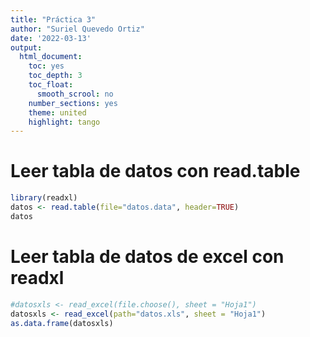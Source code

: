 ```yaml
---
title: "Práctica 3"
author: "Suriel Quevedo Ortiz"
date: '2022-03-13'
output:
  html_document:
    toc: yes
    toc_depth: 3
    toc_float:
      smooth_scrool: no
    number_sections: yes
    theme: united
    highlight: tango
---
```


# Leer tabla de datos con read.table

```r
library(readxl)
datos <- read.table(file="datos.data", header=TRUE)
datos
```

# Leer tabla de datos de excel con readxl

```r
#datosxls <- read_excel(file.choose(), sheet = "Hoja1")
datosxls <- read_excel(path="datos.xls", sheet = "Hoja1")
as.data.frame(datosxls)
```